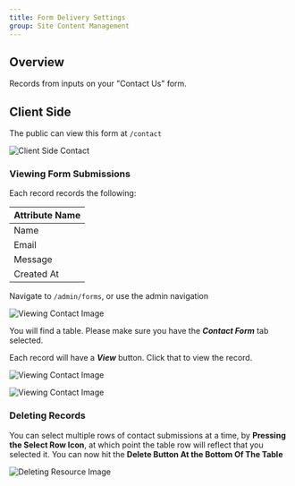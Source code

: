 ```yaml
---
title: Form Delivery Settings
group: Site Content Management
---
```


## Overview

Records from inputs on your "Contact Us" form.

## Client Side

The public can view this form at `/contact`

![Client Side Contact](/docs/forms/contact/form.png)

### Viewing Form Submissions

Each record records the following:

| Attribute Name |
| -------------- |
| Name           |
| Email          |
| Message        |
| Created At     |

Navigate to `/admin/forms`, or use the admin navigation

![Viewing Contact Image](/docs/forms/nav.png)

You will find a table. Please make sure you have the **_Contact Form_** tab selected.

Each record will have a **_View_** button. Click that to view the record.

![Viewing Contact Image](/docs/forms/contact/table.png)

![Viewing Contact Image](/docs/forms/contact/view.png)

### Deleting Records

You can select multiple rows of contact submissions at a time, by **Pressing the Select Row Icon**, at which point the table row will reflect that you selected it. You can now hit the **Delete Button At the Bottom Of The Table**

![Deleting Resource Image](/docs/forms/contact/delete.png)
